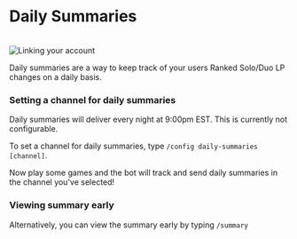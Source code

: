 
# Daily Summaries
<br/>
<img src="images/misc/daily-summary.png" alt="Linking your account" width={400} height={400} />

Daily summaries are a way to keep track of your users Ranked Solo/Duo LP changes on a daily basis.

### Setting a channel for daily summaries

<Callout type='warning'>Daily summaries will deliver every night at 9:00pm EST. This is currently not configurable.</Callout>

To set a channel for daily summaries, type `/config daily-summaries [channel]`.

 Now play some games and the bot will track and send daily summaries in the channel you've selected!

### Viewing summary early

Alternatively, you can view the summary early by typing `/summary`